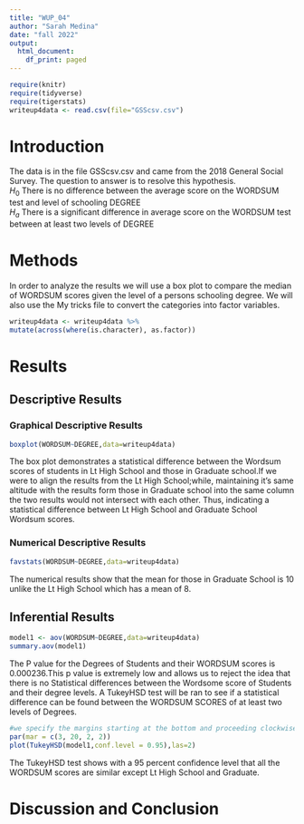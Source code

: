```yaml
---
title: "WUP_04"
author: "Sarah Medina"
date: "fall 2022"
output:
  html_document:
    df_print: paged
---
```


```r
require(knitr)
require(tidyverse)
require(tigerstats)
writeup4data <- read.csv(file="GSScsv.csv")
```

# Introduction

<!--In this section you explain what you are trying to show.  Where did the data come from?  What is the research or other question you are trying to answer?!-->

The data is in the file GSScsv.csv and came from the 2018 General Social Survey.  The question to answer is to resolve this hypothesis.  
$H_0$ There is no difference between the average score on the WORDSUM test and level of schooling DEGREE  
$H_a$ There is a significant difference in average score on the WORDSUM test between at least two levels of DEGREE  

# Methods

In order to analyze the results we will use a box plot to compare the median of WORDSUM scores given the level of a persons schooling degree. We will also use the My tricks file to convert the categories into factor variables. 

```r
writeup4data <- writeup4data %>%
mutate(across(where(is.character), as.factor))
```
<!--Decide on your methods:  use "variable analysis" or other appropriate descriptors.  Make sure to choose at least one graphical method and at least one numerical method.!-->

# Results

<!--Divide this section into two sub-sections:  One for your descriptive  results and one for your inferential results.!-->

## Descriptive Results

### Graphical Descriptive Results
```r
boxplot(WORDSUM~DEGREE,data=writeup4data)
```

The box plot demonstrates a statistical difference between the Wordsum scores of students in Lt High School and those in Graduate school.If we were to align the results from the Lt High School;while, maintaining it's same altitude with the results form those in Graduate school into the same column the two results would not intersect with each other. Thus, indicating a statistical difference between Lt High School and Graduate School Wordsum scores. 

<!--Graphical results here.  Make sure to show your code.  Provide appropriate labels for axes, giving units if possible, and provide a good title for the graph, too.  Use the graphical results to describe the patterns if any that exist in the data as focused toward the research question!-->

### Numerical Descriptive Results


```r
favstats(WORDSUM~DEGREE,data=writeup4data)
```

 The numerical results show that the mean for those in Graduate School is 10 unlike the Lt High School which has a mean of 8.
<!--Numerical results go here. Use the numerical results to describe the patterns if any that exist in the data as focused toward the research question!-->

## Inferential Results

```r
model1 <- aov(WORDSUM~DEGREE,data=writeup4data)
summary.aov(model1)
```

The P value for the Degrees of Students and their WORDSUM scores is 0.000236.This p value is extremely low and allows us to reject the idea that there is no Statistical differences between the Wordsome score of Students and their degree levels. A TukeyHSD test will be ran to see if a statistical difference can be found between the WORDSUM SCORES of at least two levels of Degrees.


```r
#we specify the margins starting at the bottom and proceeding clockwise - thus 8.7 is the left side margin to hold the names of the factors
par(mar = c(3, 20, 2, 2))
plot(TukeyHSD(model1,conf.level = 0.95),las=2)
```
<!--State hypothesis clearly.  Make sure your discussion of the inferential test covers all the aspects that the test output produces, such as test statistic, p-value etc.  Make a decision about the null hypothesis, explain the assumptions on which the selected test/procedure was based, and why the chosen procedure satisfys the assumptions and is appropriate to answer the research question!-->

The TukeyHSD test shows with a 95 percent confidence level that all the WORDSUM scores are similar except Lt High School and Graduate.

# Discussion and Conclusion

<!--Discussion and conclusion here.  If you found a relationship be sure to consider whether the relationship occurs because one of the variavbles causes the other, or whether they perhasps are related for some other reason.  Watch the chapter 6 videos from the GeorgeTown videos collection.!-->
